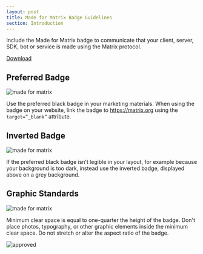 ```yaml
---
layout: post
title: Made for Matrix Badge Guidelines
section: Introduction
---
```


Include the Made for Matrix badge to communicate that your client, server, SDK, bot or service is made using the Matrix protocol.

<p><a class="recommend" href="https://drive.google.com/open?id=1VX-4R6nqKbKGZX0qS_k8QLzlzynJZIlu">Download</a></p>

## Preferred Badge

![made for matrix](/docs/projects/images//made-for-matrix.png)

Use the preferred black badge in your marketing materials. When using the badge on your website, link the badge to https://matrix.org using the `target=”_blank”` attribute.

## Inverted Badge

![made for matrix](/docs/projects/images//made-for-matrix-inverted.png)

If the preferred black badge isn’t legible in your layout, for example because your background is too dark, instead use the inverted badge, displayed above on a grey background.

## Graphic Standards

![made for matrix](/docs/projects/images//made-for-matrix-standards.png)

Minimum clear space is equal to one-quarter the height of the badge. Don't place photos, typography, or other graphic elements inside the minimum clear space. Do not stretch or alter the aspect ratio of the badge.  

![approved](/docs/projects/images//made-for-matrix-approved.png)
